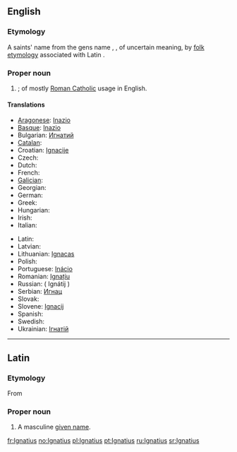 ==English==

===Etymology===
A saints' name from the {{etyl|la|en}} gens name {{term|Ignatius|lang=la}}, {{term|Egnatius|lang=la}}, of uncertain meaning, by [[folk etymology]] associated with Latin {{term|ignis||fire|lang=la}}.

===Proper noun===
{{en-proper noun}}

# {{given name|male|from=Latin}}; of mostly [[Roman Catholic]] usage in English.

====Translations====
{{trans-top|male given name}}
* [[Aragonese]]: [[Inazio]]
* [[Basque]]: [[Inazio]]
* Bulgarian: [[Игнатий]]
* [[Catalan]]: {{t+|ca|Ignasi}}
* Croatian: [[Ignacije]]
* Czech: {{t-|cs|Ignác}}
* Dutch: {{t-|nl|Ignatius}}
* French: {{t+|fr|Ignace}}
* [[Galician]]: {{t+|gl|Ignacio}}
* Georgian: {{t-|ka|ეგნატე|tr=egnate|sc=Geor}}
* German: {{t-|de|Ignaz}}
* Greek: {{t+|el|Ιγνάτιος}}
* Hungarian: {{t+|hu|Ignác}}
* Irish: {{t-|ga|Ignáit}}
* Italian: {{t+|it|Ignazio}}
{{trans-mid}}
* Latin: {{t-|la|Ignatius}}
* Latvian: {{t-|lv|Ignats|m}}
* Lithuanian: [[Ignacas]]
* Polish: {{t+|pl|Ignacy}}
* Portuguese: [[Inácio]]
* Romanian: [[Ignațiu]]
* Russian: {{t+|ru|Игнатий}} ( Ignátij )
* Serbian: [[Игнац]]
* Slovak: {{t-|sk|Ignác}}
* Slovene: [[Ignacij]]
* Spanish: {{t+|es|Ignacio}}
* Swedish: {{t-|sv|Ignatius}}
* Ukrainian: [[Ігнатій]]
{{trans-bottom}}

----

==Latin==

===Etymology===
From {{etyl|grc|la}} {{term|Ἰγνάτιος|lang=grc}}

===Proper noun===
{{la-proper noun|Ignātius|Ignatii|Ignātiī|m|second}}

# A masculine [[given name]].

[[fr:Ignatius]]
[[no:Ignatius]]
[[pl:Ignatius]]
[[pt:Ignatius]]
[[ru:Ignatius]]
[[sr:Ignatius]]